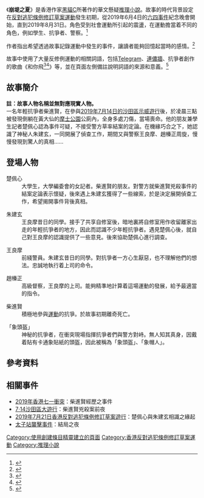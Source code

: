 {{Multiple issues|
{{In-universe|time=2021-03-06T11:42:02+00:00}}
{{Onesource|time=2021-03-06T11:42:02+00:00}}
}}
<!-- 請不要移除這一行代碼 -->

{{Infobox Book
| name          = 崩堤之夏
| title_orig    = 
| translator    = 
| image         =
| image_caption = 
| author        = [[黑貓C|黑貓C]]
| illustrator   = 
| cover_artist  = 朱陳毅
| country       = [[台灣|台灣]]
| language      = [[中文|中文]]
| series        = 
| genre         = [[推理小說|推理小說]]
| publisher     = {{flagicon|Taiwan}} [[奇幻基地出版|奇幻基地出版]]
| release_date  = {{flagicon|Taiwan}} 2020年4月1日
| english_release_date =
| media_type    = 
| pages         = 297
| isbn          = 978-986-98658-3-8
| preceded_by   = 
| followed_by   = 
}}
《'''崩堤之夏'''》是香港作家[[黑貓C|黑貓C]]所著作的華文懸疑[[推理小說|推理小說]]。故事的時代背景設定在[[反對逃犯條例修訂草案運動|反對逃犯條例修訂草案運動]]發生初期，從2019年6月4日的[[六四事件|六四事件]]紀念晚會開始，直到2019年8月31日。角色受到社會運動所引起的震盪，在運動擔當着不同的角色，例如學生、抗爭者、警察。<ref name="上報">{{cite news |author1=黃衍方 |title=他寫出第一本反送中推理小說——專訪《崩堤之夏》作者黑貓C |url=https://www.upmedia.mg/news_info.php?SerialNo=87010 |accessdate=2020-09-10 |work=上報 |date=2020-05-10 |archive-date=2020-06-05 |archive-url=https://web.archive.org/web/20200605060038/https://www.upmedia.mg/news_info.php?SerialNo=87010 |dead-url=no }}</ref>

作者指出希望透過故事記錄運動中發生的事件，讓讀者能夠回憶起當時的感情。<ref name="蘋果">{{cite news |author1=梁嘉麗 |title=【港版國安法】詩人作者拒自我審查 為無權者發聲 |url=https://hk.appledaily.com/local/20200706/BVSGS436LDR5U22BFOKJF3DIEQ/ |accessdate=2020-09-10 |work=蘋果日報 |date=2020-07-06 |archive-date=2020-07-07 |archive-url=https://web.archive.org/web/20200707131523/https://hk.appledaily.com/local/20200706/BVSGS436LDR5U22BFOKJF3DIEQ/ |dead-url=no }}</ref>

故事中使用了大量反修例運動的相關詞語，包括[[Telegram|Telegram]]、[[連儂牆_(香港2019年)|連儂牆]]、抗爭者創作的歌曲《和你飛<ref name="和你飛報道">{{cite news |author1=吳凱欣 |title=【逃犯條例】香港人原創歌《和你飛》　歌詞畫面紀錄運動核心精神 |url=https://www.hk01.com/%E7%9C%BE%E6%A8%82%E8%BF%B7/367144/%E9%80%83%E7%8A%AF%E6%A2%9D%E4%BE%8B-%E9%A6%99%E6%B8%AF%E4%BA%BA%E5%8E%9F%E5%89%B5%E6%AD%8C-%E5%92%8C%E4%BD%A0%E9%A3%9B-%E6%AD%8C%E8%A9%9E%E7%95%AB%E9%9D%A2%E7%B4%80%E9%8C%84%E9%81%8B%E5%8B%95%E6%A0%B8%E5%BF%83%E7%B2%BE%E7%A5%9E |accessdate=2020-09-12 |work=香港01 |date=2019-08-23 |archive-date=2021-03-10 |archive-url=https://web.archive.org/web/20210310010718/https://www.hk01.com/%E7%9C%BE%E6%A8%82%E8%BF%B7/367144/%E9%80%83%E7%8A%AF%E6%A2%9D%E4%BE%8B-%E9%A6%99%E6%B8%AF%E4%BA%BA%E5%8E%9F%E5%89%B5%E6%AD%8C-%E5%92%8C%E4%BD%A0%E9%A3%9B-%E6%AD%8C%E8%A9%9E%E7%95%AB%E9%9D%A2%E7%B4%80%E9%8C%84%E9%81%8B%E5%8B%95%E6%A0%B8%E5%BF%83%E7%B2%BE%E7%A5%9E |dead-url=no }}</ref><ref name="和你飛">{{cite web |title=2019致香港人的原創歌曲丨《和你飛》丨香港人．加油丨WE ARE HONG KONGER♡ |url=https://www.youtube.com/watch?v=2UltvQ1nkuM&ab_channel=NEIFEIWO |accessdate=2020-09-10}}</ref>》等，並在頁面左側備註說明詞語的來源和意義。<ref>{{cite book |author1=黑貓C |title=崩堤之夏 |date=2020年4月1日 |location=台灣 |isbn=978-986-98658-3-8 |accessdate=2020-12-13}}</ref>


== 故事簡介 ==
'''註：故事人物名稱並無對應現實人物。'''<br>
一名年輕抗爭者柴進賢，在參與[[7·14沙田區大遊行|2019年7月14日的沙田區示威遊行]]後，於凌晨三點被發現倒躺在黃大仙的[[摩士公園|摩士公園]]公廁內，全身多處刀傷，當場喪命。他的朋友兼學生記者楚佩心認為事件可疑，不接受警方草率結案的定論。在機緣巧合之下，她認識了神秘人朱建玄，一同開展了偵查工作，期間又與警察王良摩、趙榛正周旋，慢慢發現到驚人的真相……

== 登場人物 ==
;楚佩心
:大學生，大學編委會的女記者。柴進賢的朋友。對警方就柴進賢兇殺事件的結案定論表示懷疑，後來遇上朱建玄獲得了一些線索，於是決定展開偵查工作，希望揭開事件背後真相。

;朱建玄
:王良摩昔日的同學。接手了共享自修室後，暗地裏將自修室用作收留離家出走的年輕抗爭者的地方，因此而認識不少年輕抗爭者。遇見楚佩心後，就自己對王良摩的認識提供了一些意見。後來協助楚佩心進行調查。

;王良摩
:前綫警員。朱建玄昔日的同學。對抗爭者一方心生厭惡，也不理解他們的想法。忠誠地執行着上司的命令。

;趙榛正
:高級督察，王良摩的上司。能夠精準地計算着這場運動的發展，給予最適當的指令。

;柴進賢
:積極地參與[[反對逃犯條例修訂草案運動|運動]]的抗爭。於故事初期離奇死亡。

;「象頭盔」
:神秘的抗爭者，在衝突現場指揮抗爭者們與警方對峙。無人知其真身，因戴着貼有卡通象貼紙的頭盔，因此被稱為「象頭盔」、「象帽人」。

== 參考資料 ==
{{Reflist|2}}

== 相關事件 ==
*[[2019年香港七一衝突|2019年香港七一衝突]]：柴進賢經歷之事件
*[[7·14沙田區大遊行|7·14沙田區大遊行]]：柴進賢兇殺案前夜
*[[2019年7月21日香港反對逃犯條例修訂草案遊行|2019年7月21日香港反對逃犯條例修訂草案遊行]]：楚佩心與朱建玄相識之緣起
*[[太子站襲擊事件|太子站襲擊事件]]：結局之夜

[[Category:使用創建條目精靈建立的頁面|Category:使用創建條目精靈建立的頁面]]
[[Category:香港反對逃犯條例修訂草案運動|Category:香港反對逃犯條例修訂草案運動]]
[[Category:推理小說|Category:推理小說]]
